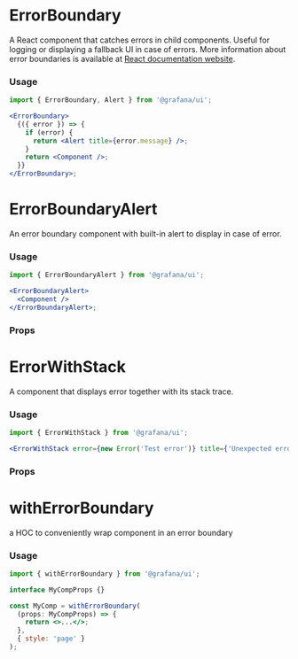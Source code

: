 
# ErrorBoundary

A React component that catches errors in child components. Useful for logging or displaying a fallback UI in case of errors. More information about error boundaries is available at [React documentation website](https://reactjs.org/docs/error-boundaries.html).

### Usage

```jsx
import { ErrorBoundary, Alert } from '@grafana/ui';

<ErrorBoundary>
  {({ error }) => {
    if (error) {
      return <Alert title={error.message} />;
    }
    return <Component />;
  }}
</ErrorBoundary>;
```

# ErrorBoundaryAlert

An error boundary component with built-in alert to display in case of error.

### Usage

```jsx
import { ErrorBoundaryAlert } from '@grafana/ui';

<ErrorBoundaryAlert>
  <Component />
</ErrorBoundaryAlert>;
```

### Props

<ArgTypes of={ErrorBoundaryAlert} />

# ErrorWithStack

A component that displays error together with its stack trace.

### Usage

```jsx
import { ErrorWithStack } from '@grafana/ui';

<ErrorWithStack error={new Error('Test error')} title={'Unexpected error'} errorInfo={null} />;
```

### Props

<ArgTypes of={ErrorWithStack} />

# withErrorBoundary

a HOC to conveniently wrap component in an error boundary

### Usage

```jsx
import { withErrorBoundary } from '@grafana/ui';

interface MyCompProps {}

const MyComp = withErrorBoundary(
  (props: MyCompProps) => {
    return <>...</>;
  },
  { style: 'page' }
);
```
